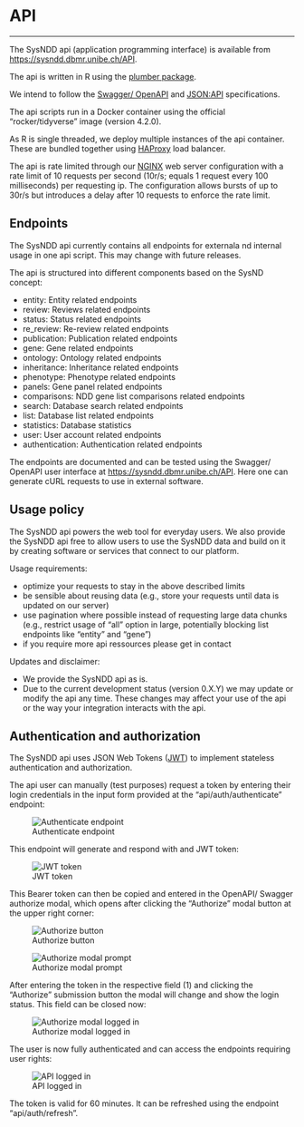 # API {#api}

---

The SysNDD api (application programming interface) is available from [https://sysndd.dbmr.unibe.ch/API](https://sysndd.dbmr.unibe.ch/API).

The api is written in R using the [plumber package](https://www.rplumber.io/).

We intend to follow the [Swagger/ OpenAPI](https://swagger.io/specification/) and [JSON:API](https://jsonapi.org/) specifications.

The api scripts run in a Docker container using the official "rocker/tidyverse" image (version 4.2.0).

As R is single threaded, we deploy multiple instances of the api container. These are bundled together using [HAProxy](http://www.haproxy.org/) load balancer.

The api is rate limited through our [NGINX](https://www.nginx.com/) web server configuration with a rate limit of 10 requests per second (10r/s; equals 1 request every 100 milliseconds) per requesting ip. The configuration allows bursts of up to 30r/s but introduces a delay after 10 requests to enforce the rate limit.



## Endpoints

The SysNDD api currently contains all endpoints for externala nd internal usage in one api script. This may change with future releases.

The api is structured into different components based on the SysND concept:

- entity: Entity related endpoints
- review: Reviews related endpoints
- status: Status related endpoints
- re_review: Re-review related endpoints
- publication: Publication related endpoints
- gene: Gene related endpoints
- ontology: Ontology related endpoints
- inheritance: Inheritance related endpoints
- phenotype: Phenotype related endpoints
- panels: Gene panel related endpoints
- comparisons: NDD gene list comparisons related endpoints
- search: Database search related endpoints
- list: Database list related endpoints
- statistics: Database statistics
- user: User account related endpoints
- authentication: Authentication related endpoints

The endpoints are documented and can be tested using the Swagger/ OpenAPI user interface at [https://sysndd.dbmr.unibe.ch/API](https://sysndd.dbmr.unibe.ch/API).
Here one can generate cURL requests to use in external software.


## Usage policy

The SysNDD api powers the web tool for everyday users. We also provide the SysNDD api free to allow users to use the SysNDD data and build on it by creating software or services that connect to our platform.

Usage requirements:

- optimize your requests to stay in the above described limits
- be sensible about reusing data (e.g., store your requests until data is updated on our server)
- use pagination where possible instead of requesting large data chunks (e.g., restrict usage of "all" option in large, potentially blocking list endpoints like "entity" and "gene")
- if you require more api ressources please get in contact

Updates and disclaimer:

- We provide the SysNDD api as is.
- Due to the current development status (version 0.X.Y) we may update or modify the api any time. These changes may affect your use of the api or the way your integration interacts with the api.



## Authentication and authorization

The SysNDD api uses JSON Web Tokens ([JWT](https://jwt.io/)) to implement stateless authentication and authorization.

The api user can manually (test purposes) request a token by entering their login credentials in the input form provided at the "api/auth/authenticate" endpoint:

<div style="max-width:1000px;">
![Authenticate endpoint](./static/img/03_01-api-authenticate.png)
</div>


This endpoint will generate and respond with and JWT token:

<div style="max-width:1000px;">
![JWT token](./static/img/03_02-JWT-token.png)
</div>


This Bearer token can then be copied and entered in the OpenAPI/ Swagger authorize modal, which opens after clicking the "Authorize" modal button at the upper right corner:

<div style="max-width:1000px;">
![Authorize button](./static/img/03_03-api-authorize-a.png)
</div>


<div style="max-width:1000px;">
![Authorize modal prompt](./static/img/03_04-api-authorize-b.png)
</div>


After entering the token in the respective field (1) and clicking the "Authorize" submission button the modal will change and show the login status. This field can be closed now:

<div style="max-width:1000px;">
![Authorize modal logged in](./static/img/03_05-api-authorize-c.png)
</div>


The user is now fully authenticated and can access the endpoints requiring user rights:

<div style="max-width:1000px;">
![API logged in](./static/img/03_06-api-authorize-d.png)
</div>

The token is valid for 60 minutes. It can be refreshed using the endpoint "api/auth/refresh".

